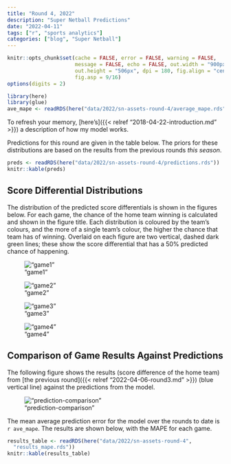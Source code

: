 ```yaml
---
title: "Round 4, 2022"
description: "Super Netball Predictions"
date: "2022-04-11"
tags: ["r", "sports analytics"]
categories: ["blog", "Super Netball"]
---
```


<!-- Time-stamp: <2022-04-11 19:04:28 (sprazza)> -->

```r
knitr::opts_chunk$set(cache = FALSE, error = FALSE, warning = FALSE,
                      message = FALSE, echo = FALSE, out.width = "900px",
                      out.height = "506px", dpi = 180, fig.align = "center",
                      fig.asp = 9/16)
options(digits = 2)

```

```r
library(here)
library(glue)
ave_mape <- readRDS(here("data/2022/sn-assets-round-4/average_mape.rds"))

```

To refresh your memory, [here's]({{< relref "2018-04-22-introduction.md" >}}) a description of how my model works.

Predictions for this round are given in the table below. The priors for these distributions are based on the results from the previous rounds _this season_.

```r
preds <- readRDS(here("data/2022/sn-assets-round-4/predictions.rds"))
knitr::kable(preds)

```

## Score Differential Distributions

The distribution of the predicted score differentials is shown in the figures below. For each game, the chance of the home team winning is calculated and shown in the figure title. Each distribution is coloured by the team's colours, and the more of a single team's colour, the higher the chance that team has of winning. Overlaid on each figure are two vertical, dashed dark green lines; these show the score differential that has a 50% predicted chance of happening.

!["game1"](/sn-assets/2022/round4/game-1.png)

!["game2"](/sn-assets/2022/round4/game-2.png)

!["game3"](/sn-assets/2022/round4/game-3.png)

!["game4"](/sn-assets/2022/round4/game-4.png)

## Comparison of Game Results Against Predictions

The following figure shows the results (score difference of the home team) from [the previous round]({{< relref "2022-04-06-round3.md" >}}) (blue vertical line) against the predictions from the model.

!["prediction-comparison"](/sn-assets/2022/round4/plot-grid-comparison.png)

The mean average prediction error for the model over the rounds to date is `r ave_mape`. The results are shown below, with the MAPE for each game.

```r
results_table <- readRDS(here("data/2022/sn-assets-round-4",
  "results_mape.rds"))
knitr::kable(results_table)

```

